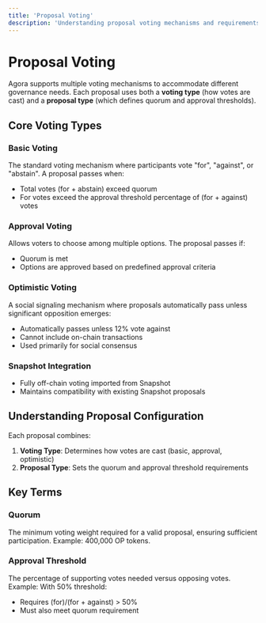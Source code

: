 ```yaml
---
title: 'Proposal Voting'
description: 'Understanding proposal voting mechanisms and requirements'
---
```


# Proposal Voting

Agora supports multiple voting mechanisms to accommodate different governance needs. Each proposal uses both a **voting type** (how votes are cast) and a **proposal type** (which defines quorum and approval thresholds).

## Core Voting Types

### Basic Voting
The standard voting mechanism where participants vote "for", "against", or "abstain". A proposal passes when:
- Total votes (for + abstain) exceed quorum
- For votes exceed the approval threshold percentage of (for + against) votes

### Approval Voting
Allows voters to choose among multiple options. The proposal passes if:
- Quorum is met
- Options are approved based on predefined approval criteria

### Optimistic Voting
A social signaling mechanism where proposals automatically pass unless significant opposition emerges:
- Automatically passes unless 12% vote against
- Cannot include on-chain transactions
- Used primarily for social consensus

### Snapshot Integration
- Fully off-chain voting imported from Snapshot
- Maintains compatibility with existing Snapshot proposals

## Understanding Proposal Configuration

Each proposal combines:
1. **Voting Type**: Determines how votes are cast (basic, approval, optimistic)
2. **Proposal Type**: Sets the quorum and approval threshold requirements

## Key Terms

### Quorum
The minimum voting weight required for a valid proposal, ensuring sufficient participation. Example: 400,000 OP tokens.

### Approval Threshold
The percentage of supporting votes needed versus opposing votes. Example: With 50% threshold:
- Requires (for)/(for + against) > 50%
- Must also meet quorum requirement
